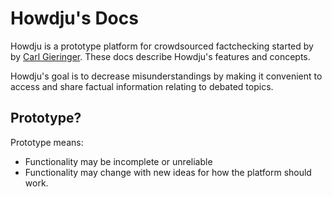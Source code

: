 # Howdju's Docs

Howdju is a prototype platform for crowdsourced factchecking started by by [Carl
Gieringer](https://www.linkedin.com/in/carlgieringer/). These docs describe
Howdju's features and concepts.

Howdju's goal is to decrease misunderstandings by making it convenient to access and
share factual information relating to debated topics.

## Prototype?

Prototype means:

- Functionality may be incomplete or unreliable
- Functionality may change with new ideas for how the platform should work.
